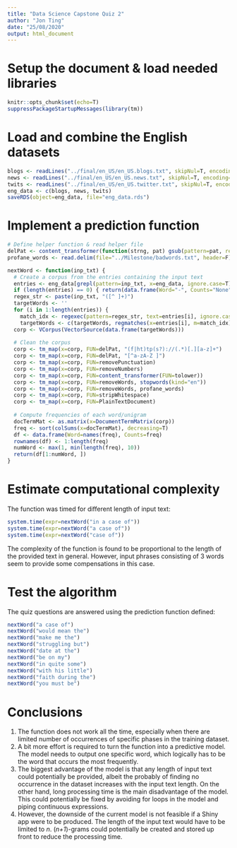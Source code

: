 ```yaml
---
title: "Data Science Capstone Quiz 2"
author: "Jon Ting"
date: "25/08/2020"
output: html_document
---
```


# Setup the document & load needed libraries
```r
knitr::opts_chunk$set(echo=T)
suppressPackageStartupMessages(library(tm))
```

# Load and combine the English datasets
```r
blogs <- readLines("../final/en_US/en_US.blogs.txt", skipNul=T, encoding="UTF-8")
news <- readLines("../final/en_US/en_US.news.txt", skipNul=T, encoding="UTF-8")
twits <- readLines("../final/en_US/en_US.twitter.txt", skipNul=T, encoding="UTF-8")
eng_data <- c(blogs, news, twits)
saveRDS(object=eng_data, file="eng_data.rds")
```

# Implement a prediction function
```r
# Define helper function & read helper file
delPat <- content_transformer(function(strng, pat) gsub(pattern=pat, replacement=" ", x=strng))
profane_words <- read.delim(file="../Milestone/badwords.txt", header=F)[, 1]

nextWord <- function(inp_txt) { 
  # Create a corpus from the entries containing the input text
  entries <- eng_data[grepl(pattern=inp_txt, x=eng_data, ignore.case=T)]
  if (length(entries) == 0) { return(data.frame(Word="-", Counts="None")) }
  regex_str <- paste(inp_txt, "([^ ]+)")
  targetWords <- ''
  for (i in 1:length(entries)) { 
    match_idx <- regexec(pattern=regex_str, text=entries[i], ignore.case=T)
    targetWords <- c(targetWords, regmatches(x=entries[i], m=match_idx)[[1]][2]) }
  corp <- VCorpus(VectorSource(data.frame(targetWords)))
  
  # Clean the corpus
  corp <- tm_map(x=corp, FUN=delPat, "(f|ht)tp(s?)://(.*)[.][a-z]+")
  corp <- tm_map(x=corp, FUN=delPat, "[^a-zA-Z ]") 
  corp <- tm_map(x=corp, FUN=removePunctuation)
  corp <- tm_map(x=corp, FUN=removeNumbers)
  corp <- tm_map(x=corp, FUN=content_transformer(FUN=tolower))
  corp <- tm_map(x=corp, FUN=removeWords, stopwords(kind="en"))
  corp <- tm_map(x=corp, FUN=removeWords, profane_words)
  corp <- tm_map(x=corp, FUN=stripWhitespace)
  corp <- tm_map(x=corp, FUN=PlainTextDocument)
  
  # Compute frequencies of each word/unigram
  docTermMat <- as.matrix(x=DocumentTermMatrix(corp))
  freq <- sort(colSums(x=docTermMat), decreasing=T)
  df <- data.frame(Word=names(freq), Counts=freq)
  rownames(df) <- 1:length(freq)
  numWord <- max(1, min(length(freq), 10))
  return(df[1:numWord, ])
}
```

# Estimate computational complexity
The function was timed for different length of input text:
```r
system.time(expr=nextWord("in a case of"))
system.time(expr=nextWord("a case of"))
system.time(expr=nextWord("case of"))
```

The complexity of the function is found to be proportional to the length of the provided text in general. However, input phrases consisting of 3 words seem to provide some compensations in this case.

# Test the algorithm
The quiz questions are answered using the prediction function defined:
```r
nextWord("a case of")
nextWord("would mean the")
nextWord("make me the")
nextWord("struggling but")
nextWord("date at the")
nextWord("be on my")
nextWord("in quite some")
nextWord("with his little")
nextWord("faith during the")
nextWord("you must be")
```

# Conclusions  
1. The function does not work all the time, especially when there are limited number of occurrences of specific phases in the training dataset.  
2. A bit more effort is required to turn the function into a predictive model. The model needs to output one specific word, which logically has to be the word that occurs the most frequently.  
3. The biggest advantage of the model is that any length of input text could potentially be provided, albeit the probably of finding no occurrence in the dataset increases with the input text length. On the other hand, long processing time is the main disadvantage of the model. This could potentially be fixed by avoiding for loops in the model and piping continuous expressions.  
4. However, the downside of the current model is not feasible if a Shiny app were to be produced. The length of the input text would have to be limited to *n*. (*n+1*)-grams could potentially be created and stored up front to reduce the processing time.
